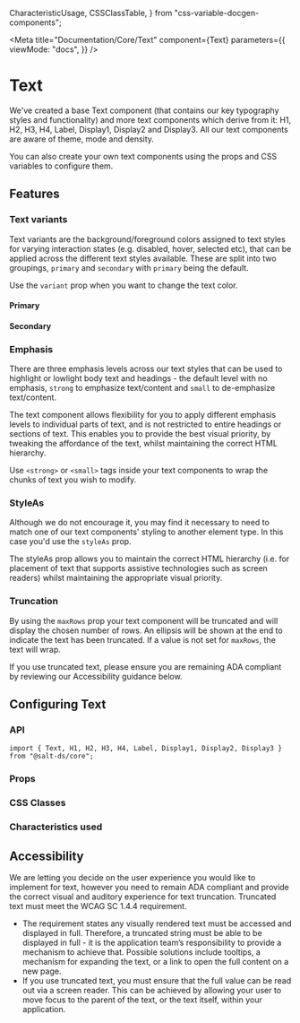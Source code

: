   CharacteristicUsage,
  CSSClassTable,
} from "css-variable-docgen-components";


<Meta
  title="Documentation/Core/Text"
  component={Text}
  parameters={{
    viewMode: "docs",
  }}
/>

# Text

We've created a base Text component (that contains our key typography styles and functionality) and more text components which derive from it: H1, H2, H3, H4, Label, Display1, Display2 and Display3. All our text components are aware of theme, mode and density.

You can also create your own text components using the props and CSS variables to configure them.

## Features

### Text variants

Text variants are the background/foreground colors assigned to text styles for varying interaction states (e.g. disabled, hover, selected etc), that can be applied across the different text styles available. These are split into two groupings, `primary` and `secondary` with `primary` being the default.

Use the `variant` prop when you want to change the text color.

#### Primary

<Canvas>
  <Story id="core-text--primary" />
</Canvas>

#### Secondary

<Canvas>
  <Story id="core-text--secondary" />
</Canvas>

### Emphasis

There are three emphasis levels across our text styles that can be used to highlight or lowlight body text and headings - the default level with no emphasis, `strong` to emphasize text/content and `small` to de-emphasize text/content.

The text component allows flexibility for you to apply different emphasis levels to individual parts of text, and is not restricted to entire headings or sections of text. This enables you to provide the best visual priority, by tweaking the affordance of the text, whilst maintaining the correct HTML hierarchy.

Use `<strong>` or `<small>` tags inside your text components to wrap the chunks of text you wish to modify.

<Canvas>
  <Story id="core-text--strong" />
</Canvas>

<Canvas>
  <Story id="core-text--small" />
</Canvas>

### StyleAs

Although we do not encourage it, you may find it necessary to need to match one of our text components' styling to another element type. In this case you'd use the `styleAs` prop.

The styleAs prop allows you to maintain the correct HTML hierarchy (i.e. for placement of text that supports assistive technologies such as screen readers) whilst maintaining the appropriate visual priority.

<Canvas>
  <Story id="core-text--style-as" />
</Canvas>

### Truncation

By using the `maxRows` prop your text component will be truncated and will display the chosen number of rows. An ellipsis will be shown at the end to indicate the text has been truncated. If a value is not set for `maxRows`, the text will wrap.

If you use truncated text, please ensure you are remaining ADA compliant by reviewing our Accessibility guidance below.

<Canvas>
  <Story id="core-text--truncation" />
</Canvas>

## Configuring Text

### API

```
import { Text, H1, H2, H3, H4, Label, Display1, Display2, Display3 } from "@salt-ds/core";
```

### Props

<ArgsTable of={Text} />

### CSS Classes

<CSSClassTable of={Text} />

### Characteristics used

<CharacteristicUsage of={Text} />

## Accessibility

We are letting you decide on the user experience you would like to implement for text, however you need to remain ADA compliant and provide the correct visual and auditory experience for text truncation. Truncated text must meet the WCAG SC 1.4.4 requirement.

- The requirement states any visually rendered text must be accessed and displayed in full. Therefore, a truncated string must be able to be displayed in full - it is the application team’s responsibility to provide a mechanism to achieve that. Possible solutions include tooltips, a mechanism for expanding the text, or a link to open the full content on a new page.
- If you use truncated text, you must ensure that the full value can be read out via a screen reader. This can be achieved by allowing your user to move focus to the parent of the text, or the text itself, within your application.

<HelpAndSupport />
